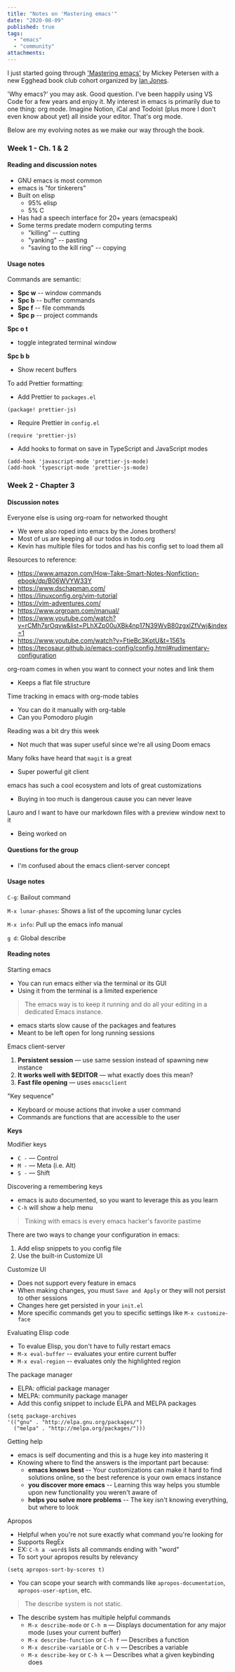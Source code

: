 ```yaml
---
title: "Notes on 'Mastering emacs'"
date: "2020-08-09"
published: true
tags:
  - "emacs"
  - "community"
attachments:
---
```


I just started going through ['Mastering emacs'](https://www.masteringemacs.org/) by Mickey Petersen with a new Egghead book club cohort organized by [Ian Jones](https://www.ianjones.us).

'Why emacs?' you may ask. Good question. I've been happily using VS Code for a few years and enjoy it. My interest in emacs is primarily due to one thing: org mode. Imagine Notion, iCal and Todoist (plus more I don't even know about yet) all inside your editor. That's org mode.

Below are my evolving notes as we make our way through the book.

### Week 1 - Ch. 1 & 2

#### Reading and discussion notes

- GNU emacs is most common
- emacs is "for tinkerers"
- Built on elisp
  - 95% elisp
  - 5% C
- Has had a speech interface for 20+ years (emacspeak)
- Some terms predate modern computing terms
  - "killing" -- cutting
  - "yanking" -- pasting
  - "saving to the kill ring" -- copying

#### Usage notes

Commands are semantic:

- **Spc w** -- window commands
- **Spc b** -- buffer commands
- **Spc f** -- file commands
- **Spc p** -- project commands

**Spc o t**

- toggle integrated terminal window

**Spc b b**

- Show recent buffers

To add Prettier formatting:

- Add Prettier to `packages.el`

```elisp
(package! prettier-js)
```

- Require Prettier in `config.el`

```elisp
(require 'prettier-js)
```

- Add hooks to format on save in TypeScript and JavaScript modes

```elisp
(add-hook 'javascript-mode 'prettier-js-mode)
(add-hook 'typescript-mode 'prettier-js-mode)
```

### Week 2 - Chapter 3

#### Discussion notes

Everyone else is using org-roam for networked thought

- We were also roped into emacs by the Jones brothers!
- Most of us are keeping all our todos in todo.org
- Kevin has multiple files for todos and has his config set to load them all

Resources to reference:

- https://www.amazon.com/How-Take-Smart-Notes-Nonfiction-ebook/dp/B06WVYW33Y
- https://www.dschapman.com/
- https://linuxconfig.org/vim-tutorial
- https://vim-adventures.com/
- https://www.orgroam.com/manual/
- https://www.youtube.com/watch?v=rCMh7srOqvw&list=PLhXZp00uXBk4np17N39WvB80zgxlZfVwj&index=1
- https://www.youtube.com/watch?v=FtieBc3KptU&t=1561s
- https://tecosaur.github.io/emacs-config/config.html#rudimentary-configuration

org-roam comes in when you want to connect your notes and link them

- Keeps a flat file structure

Time tracking in emacs with org-mode tables

- You can do it manually with org-table
- Can you Pomodoro plugin

Reading was a bit dry this week

- Not much that was super useful since we're all using Doom emacs

Many folks have heard that `magit` is a great

- Super powerful git client

emacs has such a cool ecosystem and lots of great customizations

- Buying in too much is dangerous cause you can never leave

Lauro and I want to have our markdown files with a preview window next to it

- Being worked on

#### Questions for the group

- I'm confused about the emacs client-server concept

#### Usage notes

`C-g`: Bailout command

`M-x lunar-phases`: Shows a list of the upcoming lunar cycles

`M-x info`: Pull up the emacs info manual

`g d`: Global describe

#### Reading notes

Starting emacs

- You can run emacs either via the terminal or its GUI
- Using it from the terminal is a limited experience

> The emacs way is to keep it running and do all your editing in a dedicated Emacs instance.

- emacs starts slow cause of the packages and features
- Meant to be left open for long running sessions

Emacs client-server

1. **Persistent session** — use same session instead of spawning new instance
2. **It works well with \$EDITOR** — what exactly does this mean?
3. **Fast file opening** — uses `emacsclient`

"Key sequence"

- Keyboard or mouse actions that invoke a user command
- Commands are functions that are accessible to the user

**Keys**

Modifier keys

- `C -` — Control
- `M -` — Meta (i.e. Alt)
- `S -` — Shift

Discovering a remembering keys

- emacs is auto documented, so you want to leverage this as you learn
- `C-h` will show a help menu

> Tinking with emacs is every emacs hacker's favorite pastime

There are two ways to change your configuration in emacs:

1. Add elisp snippets to you config file
2. Use the built-in Customize UI

Customize UI

- Does not support every feature in emacs
- When making changes, you must `Save and Apply` or they will not persist to other sessions
- Changes here get persisted in your `init.el`
- More specific commands get you to specific settings like `M-x customize-face`

Evaluating Elisp code

- To evalue Elisp, you don't have to fully restart emacs
- `M-x eval-buffer` -- evaluates your entire current buffer
- `M-x eval-region` -- evaluates only the highlighted region

The package manager

- ELPA: official package manager
- MELPA: community package manager
- Add this config snippet to include ELPA and MELPA packages

```elisp
(setq package-archives
'(("gnu" . "http://elpa.gnu.org/packages/")
  ("melpa" . "http://melpa.org/packages/")))
```

Getting help

- emacs is self documenting and this is a huge key into mastering it
- Knowing where to find the answers is the important part because:
  - **emacs knows best** -- Your customizations can make it hard to find solutions online, so the best reference is your own emacs instance
  - **you discover more emacs** -- Learning this way helps you stumble upon new functionality you weren't aware of
  - **helps you solve more problems** -- The key isn't knowing everything, but where to look

Apropos

- Helpful when you're not sure exactly what command you're looking for
- Supports RegEx
- EX: `C-h a -word$` lists all commands ending with "word"
- To sort your apropos results by relevancy

```elisp
(setq apropos-sort-by-scores t)
```

- You can scope your search with commands like `apropos-documentation`, `apropos-user-option`, etc.

> The describe system is not static.

- The describe system has multiple helpful commands
  - `M-x describe-mode` or `C-h m` — Displays documentation for any major mode (uses your current buffer)
  - `M-x describe-function` or `C-h f` — Describes a function
  - `M-x describe-variable` or `C-h v` — Describes a variable
  - `M-x describe-key` or `C-h k` — Describes what a given keybinding does
